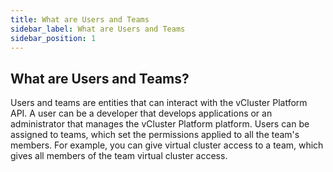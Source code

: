 ```yaml
---
title: What are Users and Teams
sidebar_label: What are Users and Teams
sidebar_position: 1
---
```


## What are Users and Teams?

Users and teams are entities that can interact with the vCluster Platform API. A user can
be a developer that develops applications or an administrator that manages the
vCluster Platform platform. Users can be assigned to teams, which set the permissions applied
to all the team's members. For example, you can give virtual cluster access to a team, which
gives all members of the team virtual cluster access.
